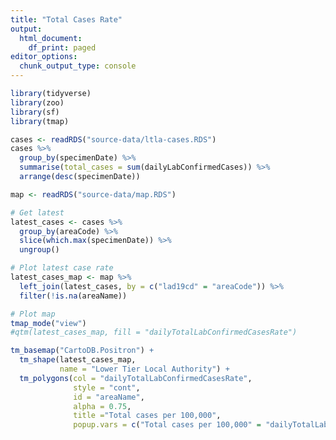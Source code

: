 ```yaml
---
title: "Total Cases Rate"
output:
  html_document:
    df_print: paged
editor_options:
  chunk_output_type: console
---
```



```r

library(tidyverse)
library(zoo)
library(sf)
library(tmap)
```

```r

cases <- readRDS("source-data/ltla-cases.RDS")
cases %>% 
  group_by(specimenDate) %>% 
  summarise(total_cases = sum(dailyLabConfirmedCases)) %>% 
  arrange(desc(specimenDate))

map <- readRDS("source-data/map.RDS")


```


```r
# Get latest
latest_cases <- cases %>% 
  group_by(areaCode) %>% 
  slice(which.max(specimenDate)) %>% 
  ungroup()

# Plot latest case rate
latest_cases_map <- map %>% 
  left_join(latest_cases, by = c("lad19cd" = "areaCode")) %>% 
  filter(!is.na(areaName))

# Plot map
tmap_mode("view")
#qtm(latest_cases_map, fill = "dailyTotalLabConfirmedCasesRate")

tm_basemap("CartoDB.Positron") +
  tm_shape(latest_cases_map, 
           name = "Lower Tier Local Authority") +
  tm_polygons(col = "dailyTotalLabConfirmedCasesRate", 
              style = "cont", 
              id = "areaName", 
              alpha = 0.75, 
              title ="Total cases per 100,000", 
              popup.vars = c("Total cases per 100,000" = "dailyTotalLabConfirmedCasesRate"))

```